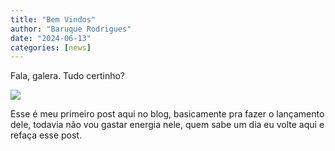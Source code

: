 ---
title: "Bem Vindos"
author: "Baruque Rodrigues"
date: "2024-06-13"
categories: [news]
---

Fala, galera. Tudo certinho?

![](thumbnail.jpg)

Esse é meu primeiro post aqui no blog, basicamente pra fazer o lançamento dele, todavia não vou gastar energia nele, quem sabe um dia eu volte aqui e refaça esse post.

